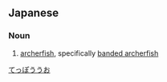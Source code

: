==Japanese==
{{ja-kanjitab|てつ|ほう|うお|k1=てっ|k2=ぽう}}

===Noun===
{{ja-noun|テッポウウオ}}

# [[archerfish]], specifically [[banded archerfish]]

[[Category:ja:Fish|てっぽううお]]